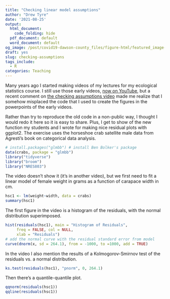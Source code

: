 ```yaml
---
title: "Checking linear model assumptions"
author: "Drew Tyre"
date: '2021-08-25'
output:
  html_document:
    code_folding: hide
  pdf_document: default
  word_document: default
og_image: /post/covid19-dawson-county_files/figure-html/featured_image-1.png
draft: yes
slug: checking-assumptions
tags_include:
  - R
categories: Teaching
---
```


Many years ago I started making videos of my lectures for my ecological statistics course. I still use those early videos, [now on YouTube](https://youtube.com/playlist?list=PLUFo9SxNSLuaipofuL20_Ynd3QMFTLj18),
but a recent comment on [the checking assumptions video](https://youtu.be/E27HcS9QaT0) made me realize that I somehow misplaced 
the code that I used to create the figures in the powerpoints 
of the early videos.

Rather than try to reproduce the old code in a non-public way, I 
thought I would redo it here so it is easy to share. Plus, I get 
to show of the new function my students and I wrote for making 
nice residual plots with ggplot2. The exercise uses the horseshoe crab satellite male data from Agresti's book on categorical data analysis.

```r
# install.packages("glmbb") # install Ben Bolker's package 
data(crabs, package = "glmbb")
library("tidyverse")
library("broom")
library("NRES803")
```

The video doesn't show it (it's in another video), but we first need to 
fit a linear model of female weight in grams as a function of carapace width in cm.

```r
hsc1 <- lm(weight~width, data = crabs)
summary(hsc1)
```

The first figure in the video is a histogram of the residuals, with 
the normal distribution superimposed.

```r
hist(residuals(hsc1), main = "Histogram of Residuals",
     freq = FALSE, col = NULL,
     xlab = "Residuals")
# add the normal curve with the residual standard error from model
curve(dnorm(x, sd = 264.1), from = -1000, to =1000, add = TRUE)
```

In the video I also mention the results of a Kolmogorov-Smirnov
test of the residuals vs. a normal distribution.

```r
ks.test(residuals(hsc1), "pnorm", 0, 264.1)
```

Then there's a quantile-quantile plot.

```r
qqnorm(residuals(hsc1))
qqline(residuals(hsc1))
```


[^1]: Code not shown in the post can be found [on Github](https://github.com/rbind/cheap_shots).



